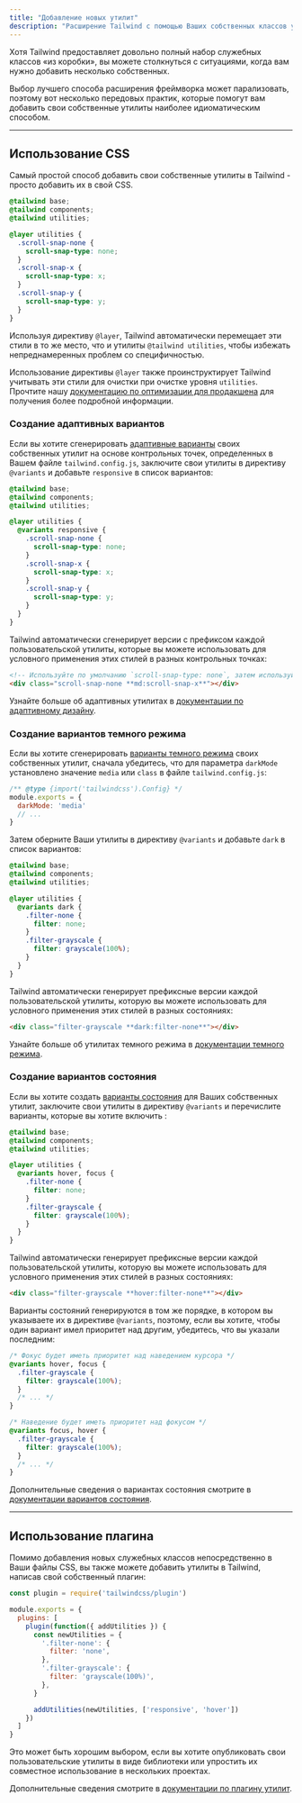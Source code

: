 ```yaml
---
title: "Добавление новых утилит"
description: "Расширение Tailwind с помощью Ваших собственных классов утилит."
---
```



Хотя Tailwind предоставляет довольно полный набор служебных классов «из коробки», вы можете столкнуться с ситуациями, когда вам нужно добавить несколько собственных.

Выбор лучшего способа расширения фреймворка может парализовать, поэтому вот несколько передовых практик, которые помогут вам добавить свои собственные утилиты наиболее идиоматическим способом.

---

## Использование CSS

Самый простой способ добавить свои собственные утилиты в Tailwind - просто добавить их в свой CSS.

```css
@tailwind base;
@tailwind components;
@tailwind utilities;

@layer utilities {
  .scroll-snap-none {
    scroll-snap-type: none;
  }
  .scroll-snap-x {
    scroll-snap-type: x;
  }
  .scroll-snap-y {
    scroll-snap-type: y;
  }
}
```

Используя директиву `@layer`, Tailwind автоматически перемещает эти стили в то же место, что и утилиты `@tailwind utilities`, чтобы избежать непреднамеренных проблем со специфичностью.

Использование директивы `@layer` также проинструктирует Tailwind учитывать эти стили для очистки при очистке уровня `utilities`. Прочтите нашу [документацию по оптимизации для продакшена](/docs/optimizing-for-production) для получения более подробной информации.

### Создание адаптивных вариантов

Если вы хотите сгенерировать [адаптивные варианты](/docs/responsive-design) своих собственных утилит на основе контрольных  точек, определенных в Вашем файле `tailwind.config.js`, заключите свои утилиты в директиву `@variants` и добавьте `responsive` в список вариантов:

```css
@tailwind base;
@tailwind components;
@tailwind utilities;

@layer utilities {
  @variants responsive {
    .scroll-snap-none {
      scroll-snap-type: none;
    }
    .scroll-snap-x {
      scroll-snap-type: x;
    }
    .scroll-snap-y {
      scroll-snap-type: y;
    }
  }
}
```

Tailwind автоматически сгенерирует версии с префиксом каждой пользовательской утилиты, которые вы можете использовать для условного применения этих стилей в разных контрольных точках:

```html
<!-- Используйте по умолчанию `scroll-snap-type: none`, затем используйте `scroll-snap-type: x` на средних экранах и выше -->
<div class="scroll-snap-none **md:scroll-snap-x**"></div>
```

Узнайте больше об адаптивных утилитах в [документации по адаптивному дизайну](/docs/responsive-design).

### Создание вариантов темного режима

Если вы хотите сгенерировать [варианты темного режима](/docs/dark-mode) своих собственных утилит, сначала убедитесь, что для параметра `darkMode` установлено значение `media` или `class` в файле `tailwind.config.js`:

```js {{ filename: 'tailwind.config.js' }}
/** @type {import('tailwindcss').Config} */
module.exports = {
  darkMode: 'media'
  // ...
}
```

Затем оберните Ваши утилиты в директиву `@variants` и добавьте `dark` в список вариантов:


```css
@tailwind base;
@tailwind components;
@tailwind utilities;

@layer utilities {
  @variants dark {
    .filter-none {
      filter: none;
    }
    .filter-grayscale {
      filter: grayscale(100%);
    }
  }
}
```

Tailwind автоматически генерирует префиксные версии каждой пользовательской утилиты, которую вы можете использовать для условного применения этих стилей в разных состояниях:

```html
<div class="filter-grayscale **dark:filter-none**"></div>
```

Узнайте больше об утилитах темного режима в [документации темного режима](/docs/dark-mode).

### Создание вариантов состояния

Если вы хотите создать [варианты состояния](/docs/hover-focus-and-other-states) для Ваших собственных утилит, заключите свои утилиты в директиву `@variants` и перечислите варианты, которые вы хотите включить :

```css
@tailwind base;
@tailwind components;
@tailwind utilities;

@layer utilities {
  @variants hover, focus {
    .filter-none {
      filter: none;
    }
    .filter-grayscale {
      filter: grayscale(100%);
    }
  }
}
```

Tailwind автоматически генерирует префиксные версии каждой пользовательской утилиты, которую вы можете использовать для условного применения этих стилей в разных состояниях:

```html
<div class="filter-grayscale **hover:filter-none**"></div>
```

Варианты состояний генерируются в том же порядке, в котором вы указываете их в директиве `@variants`, поэтому, если вы хотите, чтобы один вариант имел приоритет над другим, убедитесь, что вы указали последним:

```css
/* Фокус будет иметь приоритет над наведением курсора */
@variants hover, focus {
  .filter-grayscale {
    filter: grayscale(100%);
  }
  /* ... */
}

/* Наведение будет иметь приоритет над фокусом */
@variants focus, hover {
  .filter-grayscale {
    filter: grayscale(100%);
  }
  /* ... */
}
```

Дополнительные сведения о вариантах состояния смотрите в [документации вариантов состояния](/docs/hover-focus-and-other-states).

---

## Использование плагина

Помимо добавления новых служебных классов непосредственно в Ваши файлы CSS, вы также можете добавить утилиты в Tailwind, написав свой собственный плагин:

```js {{ filename: 'tailwind.config.js' }}
const plugin = require('tailwindcss/plugin')

module.exports = {
  plugins: [
    plugin(function({ addUtilities }) {
      const newUtilities = {
        '.filter-none': {
          filter: 'none',
        },
        '.filter-grayscale': {
          filter: 'grayscale(100%)',
        },
      }

      addUtilities(newUtilities, ['responsive', 'hover'])
    })
  ]
}

```

Это может быть хорошим выбором, если вы хотите опубликовать свои пользовательские утилиты в виде библиотеки или упростить их совместное использование в нескольких проектах.

Дополнительные сведения смотрите в [документации по плагину утилит](/docs/plugins#adding-utilities).
